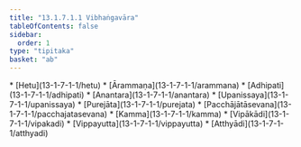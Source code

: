 ```yaml
---
title: "13.1.7.1.1 Vibhaṅgavāra"
tableOfContents: false
sidebar:
  order: 1
type: "tipitaka"
basket: "ab"
---
```



<DynamicBreadcrumb />



<TableOfContents>
* [Hetu](13-1-7-1-1/hetu)
* [Ārammaṇa](13-1-7-1-1/arammana)
* [Adhipati](13-1-7-1-1/adhipati)
* [Anantara](13-1-7-1-1/anantara)
* [Upanissaya](13-1-7-1-1/upanissaya)
* [Purejāta](13-1-7-1-1/purejata)
* [Pacchājātāsevana](13-1-7-1-1/pacchajatasevana)
* [Kamma](13-1-7-1-1/kamma)
* [Vipākādi](13-1-7-1-1/vipakadi)
* [Vippayutta](13-1-7-1-1/vippayutta)
* [Atthyādi](13-1-7-1-1/atthyadi)
</TableOfContents>